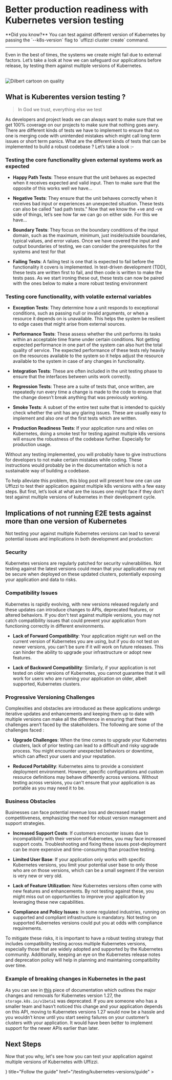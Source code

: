 
# Better production readiness with Kubernetes version testing

<Callout>
    **Did you know?**  
    You can test against different version of Kubernetes by passing the `--k8s-version` flag to `uffizzi cluster create` command.
</Callout>  

---

Even in the best of times, the systems we create might fail due to external factors. Let’s take a look at how we can safeguard our applications before release, by testing them against multiple versions of Kubernetes. 

<br />
<Image
    src="/images/dilbert-cartoon-quality.png"
    width={320}
    height={215}
    alt="Dilbert cartoon on quality"
    className="border rounded-lg overflow-hidden mt-6"
/>
<br />

## What is Kuberentes version testing ?
> In God we trust, everything else we test 

As developers and project leads we can always want to make sure that we get 100% coverage on our projects to make sure that nothing goes awry. There are different kinds of tests we have to implement to ensure that no one is merging code with unintended mistakes which might call long term issues or short term panics. What are the different kinds of tests that can be implemented to build a robust codebase ? Let’s take a look :- 

### Testing the core functionality given external systems work as expected

- **Happy Path Tests**: These ensure that the unit behaves as expected when it receives expected and valid input. Then to make sure that the opposite of this works well we have...  

- **Negative Tests**: They ensure that the unit behaves correctly when it receives bad input or experiences an unexpected situation. These tests can also be called "sad path tests." Now that we know the +ve and -ve side of things, let’s see how far we can go on either side. For this we have...  

- **Boundary Tests**: They focus on the boundary conditions of the input domain, such as the maximum, minimum, just inside/outside boundaries, typical values, and error values. Once we have covered the input and output boundaries of testing, we can consider the prerequisites for the systems and test for that  

- **Failing Tests**: A failing test is one that is expected to fail before the functionality it covers is implemented. In test-driven development (TDD), these tests are written first to fail, and then code is written to make the tests pass. As we start ironing these out, these tests can now be paired with the ones below to make a more robust testing environment  

### Testing core functionality, with volatile external variables

- **Exception Tests**: They determine how a unit responds to exceptional conditions, such as passing null or invalid arguments, or when a resource it depends on is unavailable. This helps the system be resilient to edge cases that might arise from external sources.  

- **Performance Tests**: These assess whether the unit performs its tasks within an acceptable time frame under certain conditions. Not getting expected performance in one part of the system can also hurt the total quality of service. The expected performance of these tests rely heavily on the resources available to the system so it helps adjust the resource available to the system in case of any changes in functionality.  

- **Integration Tests**: These are often included in the unit testing phase to ensure that the interfaces between units work correctly.   

- **Regression Tests**: These are a suite of tests that, once written, are repeatedly run every time a change is made to the code to ensure that the change doesn’t break anything that was previously working.  

- **Smoke Tests**: A subset of the entire test suite that is intended to quickly check whether the unit has any glaring issues. These are usually easy to implement and also one of the first tests which are written.  

- **Production Readiness Tests**: If your application runs and relies on Kubernetes, doing a smoke test for testing against multiple k8s versions will ensure the robustness of the codebase further. Especially for production usage.  

Without any testing implemented, you will probably have to give instructions for developers to not make certain mistakes while coding. These instructions would probably be in the documentation which is not a sustainable way of building a codebase.  

To help alleviate this problem, this blog post will present how one can use Uffizzi to test their application against multiple k8s versions with a few easy steps. But first, let’s look at what are the issues one might face if they don’t test against multiple versions of kubernetes in their development cycle.  

## Implications of not running E2E tests against more than one version of Kubernetes  

Not testing your against multiple Kubernetes versions can lead to several potential issues and implications in both development and production:

### Security 

Kubernetes versions are regularly patched for security vulnerabilities. Not testing against the latest versions could mean that your application may not be secure when deployed on these updated clusters, potentially exposing your application and data to risks.

### Compatibility Issues

Kubernetes is rapidly evolving, with new versions released regularly and these updates can introduce changes to APIs, deprecated features, or altered behaviors. If you don't test against multiple versions, you may not catch compatibility issues that could prevent your application from functioning correctly in different environments.

- **Lack of Forward Compatibility**: Your application might run well on the current version of Kubernetes you are using, but if you do not test on newer versions, you can't be sure if it will work on future releases. This can hinder the ability to upgrade your infrastructure or adopt new features.  

- **Lack of Backward Compatibility**: Similarly, if your application is not tested on older versions of Kubernetes, you cannot guarantee that it will work for users who are running your application on older, albeit supported, Kubernetes clusters.

### Progressive Versioning Challenges 

Complexities and obstacles are introduced as these applications undergo iterative updates and enhancements and keeping them up to date with multiple versions can make all the difference in ensuring that these challenges aren’t faced by the stakeholders. The following are some of the challenges faced :  

- **Upgrade Challenges**: When the time comes to upgrade your Kubernetes clusters, lack of prior testing can lead to a difficult and risky upgrade process. You might encounter unexpected behaviors or downtime, which can affect your users and your reputation.  

- **Reduced Portability**: Kubernetes aims to provide a consistent deployment environment. However, specific configurations and custom resource definitions may behave differently across versions. Without testing across versions, you can't ensure that your application is as portable as you may need it to be.  

### Business Obstacles

Businesses can face potential revenue loss and decreased market competitiveness, emphasizing the need for robust version management and support strategies.  

- **Increased Support Costs**: If customers encounter issues due to incompatibility with their version of Kubernetes, you may face increased support costs. Troubleshooting and fixing these issues post-deployment can be more expensive and time-consuming than proactive testing.  

- **Limited User Base**: If your application only works with specific Kubernetes versions, you limit your potential user base to only those who are on those versions, which can be a small segment if the version is very new or very old.  

- **Lack of Feature Utilization**: New Kubernetes versions often come with new features and enhancements. By not testing against these, you might miss out on opportunities to improve your application by leveraging these new capabilities.  

- **Compliance and Policy Issues**: In some regulated industries, running on supported and compliant infrastructure is mandatory. Not testing on supported Kubernetes versions could put you at odds with compliance requirements.  

To mitigate these risks, it is important to have a robust testing strategy that includes compatibility testing across multiple Kubernetes versions, especially those that are widely adopted and supported by the Kubernetes community. Additionally, keeping an eye on the Kubernetes release notes and deprecation policy will help in planning and maintaining compatibility over time.  

### Example of breaking changes in Kubernetes in the past

As you can see in [this](https://kubernetes.io/blog/2023/03/17/upcoming-changes-in-kubernetes-v1-27/#removal-of-storage-k8s-io-v1beta1-from-csistoragecapacity) piece of documentation which outlines the major changes and removals for Kubernetes version 1.27, the `storage.k8s.io/v1beta1` was deprecated. If you are someone who has a smaller team and hasn’t noticed this change and your application depends on this API, moving to Kubernetes versions 1.27 would now be a hassle and you wouldn’t know until you start seeing failures on your customer’s clusters with your application. It would have been better to implement support for the newer APIs earlier than later.

## Next Steps

Now that you why, let's see how you can test your application against multiple versions of Kubernetes with Uffizzi.

<Cards>
<Cards.Card
    arrow
    icon={<Book />}
    title="Follow the guide"
    href="/testing/kubernetes-versions/guide"
  >
  </Cards.Card>
</Cards>